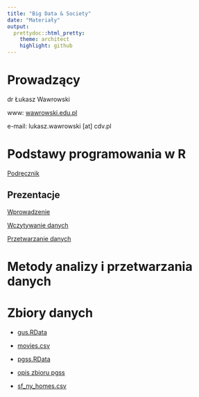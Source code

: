 ```yaml
---
title: "Big Data & Society"
date: "Materiały"
output:
  prettydoc::html_pretty:
    theme: architect
    highlight: github
---
```


# Prowadzący

dr Łukasz Wawrowski

www: [wawrowski.edu.pl](http://www.wawrowski.edu.pl/)

e-mail: lukasz.wawrowski [at] cdv.pl

# Podstawy programowania w R

[Podręcznik](http://www.wawrowski.edu.pl/ppr/)

## Prezentacje

[Wprowadzenie](http://www.wawrowski.edu.pl/ppr/presentations/01_wprowadzenie.html)

[Wczytywanie danych](http://www.wawrowski.edu.pl/ppr/presentations/02_wczytywanie.html)

[Przetwarzanie danych](http://www.wawrowski.edu.pl/ppr/presentations/03_przetwarzanie.html)

# Metody analizy i przetwarzania danych



# Zbiory danych

- [gus.RData](data/gus.RData)

- [movies.csv](data/movies.csv)

- [pgss.RData](data/pgss.RData) 
- [opis zbioru pgss](data/P0091DOC.pdf)

- [sf_ny_homes.csv](data/sf_ny_homes.csv)